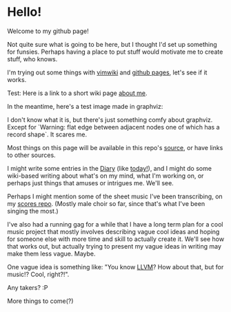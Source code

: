 = Hello! =
Welcome to my github page!

Not quite sure what is going to be here, but I thought I'd set up something for funsies. Perhaps having a place to put stuff would motivate me to create stuff, who knows. 


I'm trying out some things with [[https://vimwiki.github.io/|vimwiki]] and [[https://pages.github.com/|github pages]], let's see if it works.

Test: Here is a link to a short wiki page [[pages/About me|about me]].


In the meantime, here's a test image made in graphviz:

{{local:../images/sample.svg|Fancy, eh?}}

I don't know what it is, but there's just something comfy about graphviz. Except for `Warning: flat edge between adjacent nodes one of which has a record shape`. It scares me.

Most things on this page will be available in this repo's [[https://github.com/fonfalleh/fonfalleh.github.io|source]], or have links to other sources.

I might write some entries in the [[diary/diary|Diary]] (like [[diary/2021-08-01|today!]]), and I might do some wiki-based writing about what's on my mind, what I'm working on, or perhaps just things that amuses or intrigues me. We'll see.

Perhaps I might mention some of the sheet music I've been transcribing, on my [[https://github.com/fonfalleh/scores|scores repo]]. (Mostly male choir so far, since that's what I've been singing the most.)

I've also had a running gag for a while that I have a long term plan for a cool music project that mostly involves describing vague cool ideas and hoping for someone else with more time and skill to actually create it. We'll see how that works out, but actually trying to present my vague ideas in writing may make them less vague. Maybe.

One vague idea is something like: "You know [[https://llvm.org/|LLVM]]? How about that, but for music!? Cool, right?!".

Any takers? :P

More things to come(?)
